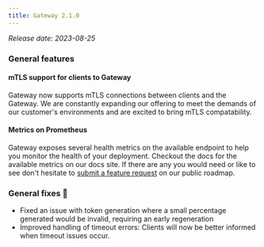 ```yaml
---
title: Gateway 2.1.0
---
```


*Release date: 2023-08-25*

### General features

#### mTLS support for clients to Gateway

Gateway now supports mTLS connections between clients and the Gateway. We are constantly expanding our offering to meet the demands of our customer's environments and are excited to bring mTLS compatability.

#### Metrics on Prometheus

Gateway exposes several health metrics on the available endpoint to help you monitor the health of your deployment. Checkout the docs for the available metrics on our docs site. If there are any you would need or like to see don't hesitate to [submit a feature request](https://conduktor.io/roadmap) on our public roadmap.

### General fixes 🔨

- Fixed an issue with token generation where a small percentage generated would be invalid, requiring an early regeneration
- Improved handling of timeout errors: Clients will now be better informed when timeout issues occur.

